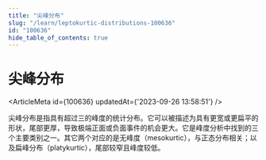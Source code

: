 ```yaml
---
title: "尖峰分布"
slug: "/learn/leptokurtic-distributions-100636"
id: "100636"
hide_table_of_contents: true
---
```



# 尖峰分布

<ArticleMeta id={100636} updatedAt={'2023-09-26 13:58:51'} />
<div className='border-solid border-b border-t-0 my-4 border-[var(--ifm-color-gray-300)]' />

尖峰分布是指具有超过三的峰度的统计分布。它可以被描述为具有更宽或更扁平的形状，尾部更厚，导致极端正面或负面事件的机会更大。它是峰度分析中找到的三个主要类别之一。其它两个对应的是无峰度（mesokurtic），与正态分布相关；以及扁峰分布（platykurtic），尾部较窄且峰度较低。
